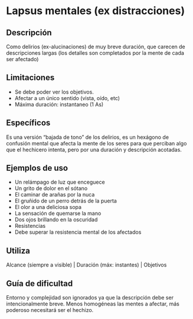 # Lapsus mentales (ex distracciones)

## Descripción

Como delirios (ex-alucinaciones) de muy breve duración, que carecen de descripciones largas (los detalles son completados por la mente de cada ser afectado)

## Limitaciones

- Se debe poder ver los objetivos.
- Afectar a un único sentido (vista, oído, etc)
- Máxima duración: instantaneo (1 As)

## Específicos

Es una versión “bajada de tono” de los delirios, es un hexágono de confusión mental que afecta la mente de los seres para que perciban algo que el hechicero intenta, pero por una duración y descripción acotadas.

## Ejemplos de uso

- Un relámpago de luz que enceguece
- Un grito de dolor en el sótano
- El caminar de arañas por la nuca
- El gruñido de un perro detrás de la puerta
- El olor a una deliciosa sopa
- La sensación de quemarse la mano
- Dos ojos brillando en la oscuridad
- Resistencias
- Debe superar la resistencia mental de los afectados

## Utiliza

Alcance (siempre a visible) | Duración (máx: instantes) | Objetivos

## Guía de dificultad

Entorno y complejidad son ignorados ya que la descripción debe ser intencionalmente breve.
Menos homogéneas las mentes a afectar, más poderoso necesitará ser el hechizo.
